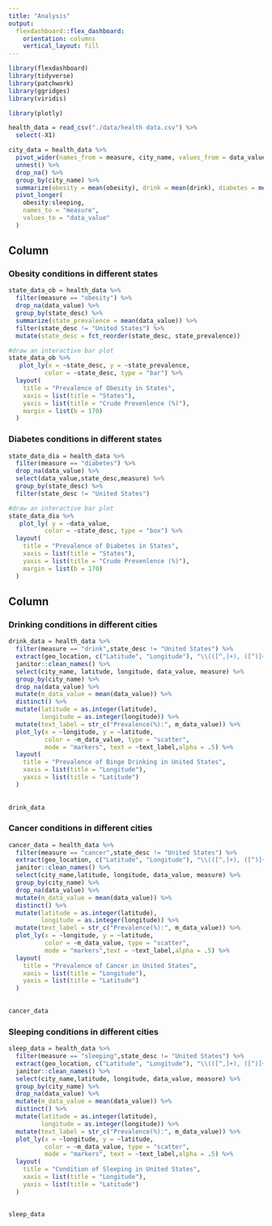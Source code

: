 ```yaml
---
title: "Analysis"
output: 
  flexdashboard::flex_dashboard:
    orientation: columns
    vertical_layout: fill
---
```


```r
library(flexdashboard)
library(tidyverse)
library(patchwork)
library(ggridges)
library(viridis)

library(plotly)
```

```r
health_data = read_csv("./data/health data.csv") %>% 
  select(-X1) 

city_data = health_data %>% 
  pivot_wider(names_from = measure, city_name, values_from = data_value) %>% 
  unnest() %>% 
  drop_na() %>% 
  group_by(city_name) %>% 
  summarize(obesity = mean(obesity), drink = mean(drink), diabetes = mean(diabetes), mental_health = mean(`mental health`), cancer = mean(cancer),sleeping = mean(sleeping)) %>% 
  pivot_longer(
    obesity:sleeping,
    names_to = "measure",
    values_to = "data_value"
  )
```

Column {data-width=500}
-----------------------------------------------------------------------

###  Obesity conditions in different states

```r
state_data_ob = health_data %>%
  filter(measure == "obesity") %>% 
  drop_na(data_value) %>% 
  group_by(state_desc) %>% 
  summarize(state_prevalence = mean(data_value)) %>% 
  filter(state_desc != "United States") %>% 
  mutate(state_desc = fct_reorder(state_desc, state_prevalence))

#draw an interactive bar plot
state_data_ob %>% 
   plot_ly(x = ~state_desc, y = ~state_prevalence, 
          color = ~state_desc, type = "bar") %>% 
  layout(
    title = "Prevalence of Obesity in States",
    xaxis = list(title = "States"),
    yaxis = list(title = "Crude Prevenlence (%)"),
    margin = list(b = 170)
  )
```

###  Diabetes conditions in different states

```r
state_data_dia = health_data %>%
  filter(measure == "diabetes") %>% 
  drop_na(data_value) %>%
  select(data_value,state_desc,measure) %>% 
  group_by(state_desc) %>% 
  filter(state_desc != "United States") 

#draw an interactive bar plot
state_data_dia %>% 
   plot_ly( y = ~data_value, 
          color = ~state_desc, type = "box") %>% 
  layout(
    title = "Prevalence of Diabetes in States",
    xaxis = list(title = "States"),
    yaxis = list(title = "Crude Prevenlence (%)"),
    margin = list(b = 170)
  )

```


Column {data-width=500}
-----------------------------------------------------------------------

### Drinking conditions in different cities

```r
drink_data = health_data %>%
  filter(measure == "drink",state_desc != "United States") %>% 
  extract(geo_location, c("Latitude", "Longitude"), "\\(([^,]+), ([^)]+)\\)") %>% 
  janitor::clean_names() %>% 
  select(city_name, latitude, longitude, data_value, measure) %>% 
  group_by(city_name) %>% 
  drop_na(data_value) %>% 
  mutate(m_data_value = mean(data_value)) %>% 
  distinct() %>% 
  mutate(latitude = as.integer(latitude),
         longitude = as.integer(longitude)) %>% 
  mutate(text_label = str_c("Prevalence(%):", m_data_value)) %>% 
  plot_ly(x = ~longitude, y = ~latitude, 
          color = ~m_data_value, type = "scatter", 
          mode = "markers", text = ~text_label,alpha = .5) %>%
  layout(
    title = "Prevalence of Binge Drinking in United States",
    xaxis = list(title = "Longitude"),
    yaxis = list(title = "Latitude")
  )
    
 
drink_data
```

### Cancer conditions in different cities

```r
cancer_data = health_data %>%
  filter(measure == "cancer",state_desc != "United States") %>% 
  extract(geo_location, c("Latitude", "Longitude"), "\\(([^,]+), ([^)]+)\\)") %>% 
  janitor::clean_names() %>% 
  select(city_name,latitude, longitude, data_value, measure) %>% 
  group_by(city_name) %>% 
  drop_na(data_value) %>% 
  mutate(m_data_value = mean(data_value)) %>% 
  distinct() %>% 
  mutate(latitude = as.integer(latitude),
         longitude = as.integer(longitude)) %>% 
  mutate(text_label = str_c("Prevalence(%):", m_data_value)) %>% 
  plot_ly(x = ~longitude, y = ~latitude, 
          color = ~m_data_value, type = "scatter", 
          mode = "markers",text = ~text_label,alpha = .5) %>%
  layout(
    title = "Prevalence of Cancer in United States",
    xaxis = list(title = "Longitude"),
    yaxis = list(title = "Latitude")
  )
    
 
cancer_data
```

### Sleeping conditions in different cities

```r
sleep_data = health_data %>%
  filter(measure == "sleeping",state_desc != "United States") %>% 
  extract(geo_location, c("Latitude", "Longitude"), "\\(([^,]+), ([^)]+)\\)") %>% 
  janitor::clean_names() %>% 
  select(city_name,latitude, longitude, data_value, measure) %>% 
  group_by(city_name) %>% 
  drop_na(data_value) %>% 
  mutate(m_data_value = mean(data_value)) %>% 
  distinct() %>% 
  mutate(latitude = as.integer(latitude),
         longitude = as.integer(longitude)) %>% 
  mutate(text_label = str_c("Prevalence(%):", m_data_value)) %>% 
  plot_ly(x = ~longitude, y = ~latitude, 
          color = ~m_data_value, type = "scatter", 
          mode = "markers", text = ~text_label,alpha = .5) %>%
  layout(
    title = "Condition of Sleeping in United States",
    xaxis = list(title = "Longitude"),
    yaxis = list(title = "Latitude")
  )
    
 
sleep_data 
```

